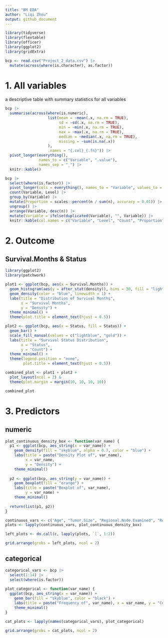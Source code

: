 ```yaml
---
title: "BM EDA"
author: "Liqi Zhou"
output: github_document
---
```


```r
library(tidyverse)
library(flextable)
library(officer)
library(ggplot2)
library(gridExtra)
```

```r
bcp <- read.csv("Project_2_data.csv") |>
  mutate(across(where(is.character), as.factor))
```

# 1. All variables
a descriptive table with summary statistics for all variables
```r
bcp |> 
  summarise(across(where(is.numeric), 
                   list(mean = ~mean(.x, na.rm = TRUE),
                        sd = ~sd(.x, na.rm = TRUE),
                        min = ~min(.x, na.rm = TRUE),
                        max = ~max(.x, na.rm = TRUE),
                        median = ~median(.x, na.rm = TRUE),
                        missing = ~sum(is.na(.x))
                   ), 
                   .names = "{.col}_{.fn}")) |> 
  pivot_longer(everything(), 
               names_to = c("Variable", ".value"), 
               names_sep = "_") |>
  knitr::kable()

```

```r
bcp |> 
  select(where(is.factor)) |>
  pivot_longer(cols = everything(), names_to = "Variable", values_to = "Level") |>
  count(Variable, Level) |>
  group_by(Variable) |>
  mutate(Proportion = scales::percent(n / sum(n), accuracy = 0.01)) |>
  ungroup() |> 
  arrange(Variable, desc(n)) |> 
  mutate(Variable = ifelse(duplicated(Variable), "", Variable)) |>  
  knitr::kable(col.names = c("Variable", "Level", "Count", "Proportion"))

```


# 2. Outcome
## Survival.Months & Status
```r
library(ggplot2)
library(patchwork)

plot1 <- ggplot(bcp, aes(x = Survival.Months)) +
  geom_histogram(aes(y = after_stat(density)), bins = 30, fill = "lightblue", color = "black", alpha = 0.7) +
  geom_density(color = "blue", linewidth = 1) +
  labs(title = "Distribution of Survival Months",
       x = "Survival Months",
       y = "Density") +
  theme_minimal() +
  theme(plot.title = element_text(hjust = 0.5))

plot2 <- ggplot(bcp, aes(x = Status, fill = Status)) +
  geom_bar() +
  scale_fill_manual(values = c("lightblue", "gold")) +
  labs(title = "Survival Status Distribution",
       x = "Status",
       y = "Count") +
  theme_minimal() +
  theme(legend.position = "none", 
        plot.title = element_text(hjust = 0.5))

combined_plot <- plot1 + plot2 + 
  plot_layout(ncol = 2) & 
  theme(plot.margin = margin(10, 10, 10, 10))

combined_plot
```



# 3. Predictors
## numeric
```r
plot_continuous_density_box <- function(var_name) {
  p1 <- ggplot(bcp, aes_string(x = var_name)) +
    geom_density(fill = "skyblue", alpha = 0.7, color = "blue") +
    labs(title = paste("Density Plot of", var_name), 
         x = var_name, 
         y = "Density") +
    theme_minimal()
  
  p2 <- ggplot(bcp, aes_string(y = var_name)) +
    geom_boxplot(fill = "orange") +
    labs(title = paste("Boxplot of", var_name), 
         y = var_name) +
    theme_minimal()
  
  return(list(p1, p2)) 
}

continuous_vars <- c("Age", "Tumor.Size", "Regional.Node.Examined", "Reginol.Node.Positive")
plots <- lapply(continuous_vars, plot_continuous_density_box)

left_plots <- do.call(c, lapply(plots, `[`, 1:2)) 

grid.arrange(grobs = left_plots, ncol = 2)
```

## categorical
```r
categorical_vars <- bcp |>
  select(1:14) |>
  select(where(is.factor))
  
plot_categorical <- function(var_name) {
  ggplot(bcp, aes_string(x = var_name)) +
    geom_bar(fill = "skyblue", color = "black") +
    labs(title = paste("Frequency of", var_name), x = var_name, y = "Count") +
    theme_minimal()
}

cat_plots <- lapply(names(categorical_vars), plot_categorical)

grid.arrange(grobs = cat_plots, ncol = 2)

```

